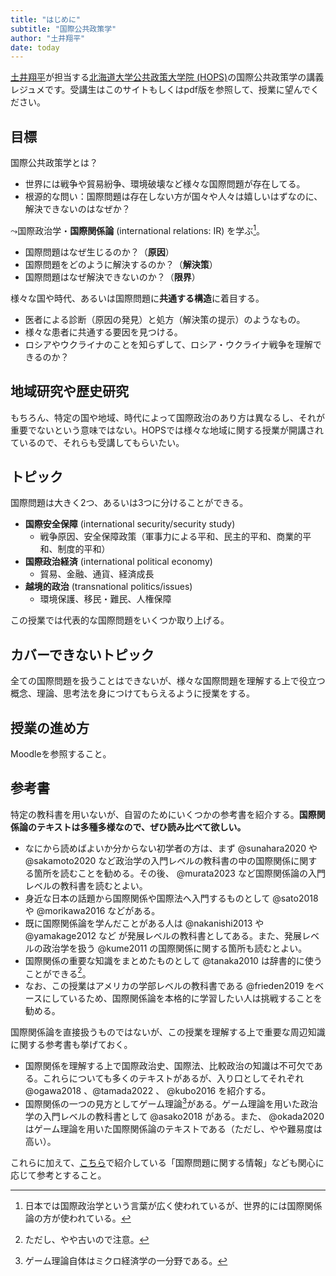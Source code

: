 ```yaml
---
title: "はじめに"
subtitle: "国際公共政策学"
author: "土井翔平"
date: today
---
```


[土井翔平](https://shohei-doi.github.io)が担当する[北海道大学公共政策大学院 (HOPS)](https://www.hops.hokudai.ac.jp/)の国際公共政策学の講義レジュメです。受講生はこのサイトもしくはpdf版を参照して、授業に望んでください。

## 目標

国際公共政策学とは？

- 世界には戦争や貿易紛争、環境破壊など様々な国際問題が存在してる。
- 根源的な問い：国際問題は存在しない方が国々や人々は嬉しいはずなのに、解決できないのはなぜか？

$\leadsto$国際政治学・**国際関係論** (international relations: IR) を学ぶ^[日本では国際政治学という言葉が広く使われているが、世界的には国際関係論の方が使われている。]。

- 国際問題はなぜ生じるのか？（**原因**）
- 国際問題をどのように解決するのか？（**解決策**）
- 国際問題はなぜ解決できないのか？（**限界**）

様々な国や時代、あるいは国際問題に**共通する構造**に着目する。

- 医者による診断（原因の発見）と処方（解決策の提示）のようなもの。
- 様々な患者に共通する要因を見つける。
- ロシアやウクライナのことを知らずして、ロシア・ウクライナ戦争を理解できるのか？

::: callout-warning
## 地域研究や歴史研究

もちろん、特定の国や地域、時代によって国際政治のあり方は異なるし、それが重要でないという意味ではない。HOPSでは様々な地域に関する授業が開講されているので、それらも受講してもらいたい。
:::

## トピック

国際問題は大きく2つ、あるいは3つに分けることができる。

- **国際安全保障** (international security/security study)
    - 戦争原因、安全保障政策（軍事力による平和、民主的平和、商業的平和、制度的平和）
- **国際政治経済** (international political economy)
    - 貿易、金融、通貨、経済成長
- **越境的政治** (transnational politics/issues)
    - 環境保護、移民・難民、人権保障

この授業では代表的な国際問題をいくつか取り上げる。

::: callout-warning
## カバーできないトピック

全ての国際問題を扱うことはできないが、様々な国際問題を理解する上で役立つ概念、理論、思考法を身につけてもらえるように授業をする。
:::

## 授業の進め方

Moodleを参照すること。

<!-- 原則として対面で授業を行う。 -->

<!-- - 欠席や遅刻に関する連絡をする**必要はない**。 -->

<!-- 複数回の**レポート**およびそれに対する**相互採点**、ならびに**平常点**で成績を評価する。 -->

<!-- - レポートの詳細は授業中に告知し、Moodleに掲示する。 -->
<!-- - レポート執筆の際には学生便覧の**「引用の仕方」を熟読した上で、厳守すること**。 -->
<!-- - 平常点は出席点ではなく、授業への貢献（発言など）である。 -->

## 参考書

特定の教科書を用いないが、自習のためにいくつかの参考書を紹介する。**国際関係論のテキストは多種多様なので、ぜひ読み比べて欲しい。**

- なにから読めばよいか分からない初学者の方は、まず @sunahara2020 や @sakamoto2020 など政治学の入門レベルの教科書の中の国際関係に関する箇所を読むことを勧める。その後、 @murata2023 など国際関係論の入門レベルの教科書を読むとよい。
- 身近な日本の話題から国際関係や国際法へ入門するものとして @sato2018 や @morikawa2016 などがある。
- 既に国際関係論を学んだことがある人は @nakanishi2013 や @yamakage2012 など が発展レベルの教科書としてある。また、発展レベルの政治学を扱う @kume2011 の国際関係に関する箇所も読むとよい。
- 国際関係の重要な知識をまとめたものとして @tanaka2010 は辞書的に使うことができる^[ただし、やや古いので注意。]。
- なお、この授業はアメリカの学部レベルの教科書である @frieden2019 をベースにしているため、国際関係論を本格的に学習したい人は挑戦することを勧める。

国際関係論を直接扱うものではないが、この授業を理解する上で重要な周辺知識に関する参考書も挙げておく。

- 国際関係を理解する上で国際政治史、国際法、比較政治の知識は不可欠である。これらについても多くのテキストがあるが、入り口としてそれぞれ @ogawa2018 、@tamada2022 、 @kubo2016 を紹介する。
- 国際関係の一つの見方としてゲーム理論^[ゲーム理論自体はミクロ経済学の一分野である。]がある。ゲーム理論を用いた政治学の入門レベルの教科書として @asako2018 がある。また、 @okada2020 はゲーム理論を用いた国際関係論のテキストである（ただし、やや難易度は高い）。

これらに加えて、[こちら](https://sdoi.notion.site/bc51220cd2c54100a75981e56123b235)で紹介している「国際問題に関する情報」なども関心に応じて参考とすること。
